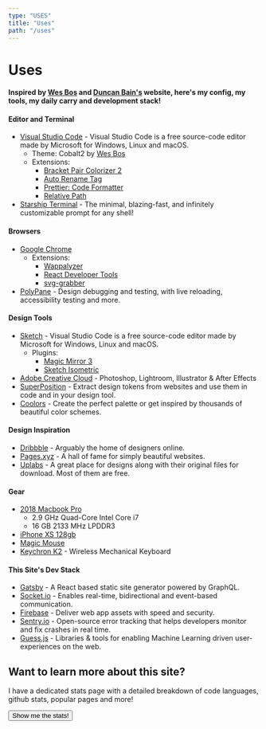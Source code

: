 ```yaml
---
type: "USES"
title: "Uses"
path: "/uses"
---
```



# Uses

#### Inspired by [Wes Bos](https://wesbos.com/) and [Duncan Bain's](https://duncanbain.dev/) website, here's my config, my tools, my daily carry and development stack!

<h4>Editor and Terminal </h4>

- [Visual Studio Code](https://code.visualstudio.com/) - Visual Studio Code is a free source-code editor made by Microsoft for Windows, Linux and macOS.
  - Theme: Cobalt2 by [Wes Bos](https://wesbos.com/)
  - Extensions:
    - [Bracket Pair Colorizer 2](https://marketplace.visualstudio.com/items?itemName=CoenraadS.bracket-pair-colorizer-2)
    - [Auto Rename Tag](https://marketplace.visualstudio.com/items?itemName=formulahendry.auto-rename-tag)
    - [Prettier: Code Formatter](https://marketplace.visualstudio.com/items?itemName=esbenp.prettier-vscode)
    - [Relative Path](https://marketplace.visualstudio.com/items?itemName=jakob101.RelativePath)
- [Starship Terminal](https://starship.rs/) - The minimal, blazing-fast, and infinitely customizable prompt for any shell!

<h4> Browsers</h4>

- [Google Chrome](https://www.google.com/chrome/)
  - Extensions:
    - [Wappalyzer](https://chrome.google.com/webstore/detail/wappalyzer/gppongmhjkpfnbhagpmjfkannfbllamg)
    - [React Developer Tools](https://chrome.google.com/webstore/detail/react-developer-tools/fmkadmapgofadopljbjfkapdkoienihi)
    - [svg-grabber](https://chrome.google.com/webstore/detail/svg-grabber-get-all-the-s/ndakggdliegnegeclmfgodmgemdokdmg)
- [PolyPane](https://polypane.app/) - Design debugging and testing, with live reloading, accessibility testing and more.

<h4> Design Tools</h4>

- [Sketch](https://code.visualstudio.com/) - Visual Studio Code is a free source-code editor made by Microsoft for Windows, Linux and macOS.
  - Plugins:
    - [Magic Mirror 3](https://magicsketch.io/mirror/)
    - [Sketch Isometric](https://github.com/sureskumar/sketch-isometric)
- [Adobe Creative Cloud](https://www.adobe.com/uk/creativecloud.html) - Photoshop, Lightroom, Illustrator & After Effects
- [SuperPosition](https://superposition.design/) - Extract design tokens from websites and use them in code and in your design tool.
- [Coolors](https://coolors.co/) - Create the perfect palette or get inspired by thousands of beautiful color schemes.

<h4> Design Inspiration</h4>

- [Dribbble](https://dribbble.com/) - Arguably the home of designers online.
- [Pages.xyz](https://www.pages.xyz/) - A hall of fame for simply beautiful websites.
- [Uplabs](https://www.uplabs.com/) - A great place for designs along with their original files for download. Most of them are free.

<h4> Gear</h4>

- [2018 Macbook Pro](https://www.apple.com/macbook-pro/)
  - 2.9 GHz Quad-Core Intel Core i7
  - 16 GB 2133 MHz LPDDR3
- [iPhone XS 128gb](https://www.apple.com/iphone/)
- [Magic Mouse](https://www.apple.com/uk/shop/product/MLA02Z/A/magic-mouse-2-silver)
- [Keychron K2](https://www.keychron.com/products/keychron-k2-wireless-mechanical-keyboard) - Wireless Mechanical Keyboard

<h4 class="">This Site's Dev Stack</h4>

- [Gatsby](https://www.gatsbyjs.com/) - A React based static site generator powered by GraphQL.
- [Socket.io](https://socket.io/) - Enables real-time, bidirectional and event-based communication.
- [Firebase](https://firebase.google.com/) - Deliver web app assets with speed and security.
- [Sentry.io](https://sentry.io/) - Open-source error tracking that helps developers monitor and fix crashes in real time.
- [Guess.js](https://guess-js.github.io/) - Libraries & tools for enabling Machine Learning driven user-experiences on the web.

<div class="my-8"/>

## Want to learn more about this site?

I have a dedicated stats page with a detailed breakdown of code languages, github stats, popular pages and more! 

<Link to="/stats">
  <button class="btn my-5">Show me the stats!</button>
</Link>
